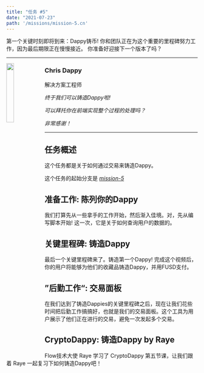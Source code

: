 ```yaml
---
title: "任务 #5"
date: "2021-07-23"
path: '/missions/mission-5.cn'
---
```


第一个关键时刻即将到来：Dappy铸币! 
你和团队正在为这个重要的里程碑努力工作，因为最后期限正在慢慢接近。
你准备好迎接下一个版本了吗？


---

<img src="https://d1mtab9ltfdpua.cloudfront.net/images/Dappy10.png" width="20%" style="float: left;" />

### Chris Dappy

解决方案工程师

*终于我们可以铸造Dappy啦!*

*可以拜托你在前端实现整个过程的处理吗？*

*非常感谢！*

---

## 任务概述

这个任务都是关于如何通过交易来铸造Dappy。

这个任务的起始分支是 *[mission-5](https://github.com/bebner/crypto-dappy/tree/mission-5)*


## 准备工作: 陈列你的Dappy

我们打算先从一些拿手的工作开始，然后渐入佳境。对，先从编写脚本开始! 这一次，它是关于如何查询用户的数据的。


<YoutubeEmbed embedId="1diDaDdAf6o"/>

## 关键里程碑: 铸造Dappy

最后一个关键里程碑来了。铸造第一个Dappy! 完成这个视频后，你的用户将能够为他们的收藏品铸造Dappy，并用FUSD支付。

<YoutubeEmbed embedId="PsyUqKoP2Ps"/>


## ”后勤工作“: 交易面板

在我们达到了铸造Dappies的关键里程碑之后，现在让我们花些时间把后勤工作搞搞好，也就是我们的交易面板。这个工具为用户展示了他们正在进行的交易，避免一次发起多个交易。


<YoutubeEmbed embedId="x7KWVgquknk"/>


## CryptoDappy: 铸造Dappy by Raye

Flow技术大使 Raye 学习了 CryptoDappy 第五节课，让我们跟着 Raye 一起复习下如何铸造Dappy吧！

<BilibiliEmbed embedId="BV1Pg41157Nw"/>
